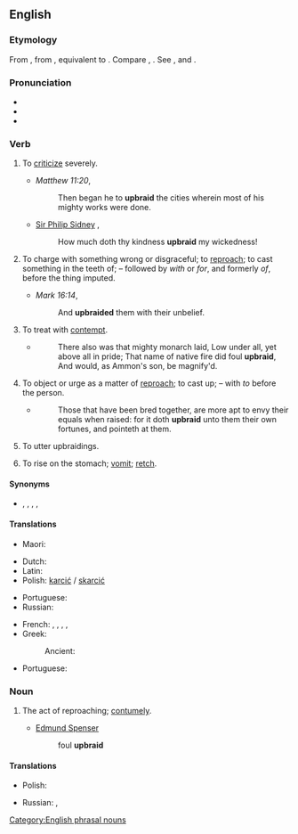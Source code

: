==English==
{{was wotd|2007|March|7}}

===Etymology===
From {{inh|en|enm|upbreiden}}, from {{inh|en|ang|ūpbreġdan}}, equivalent to {{af|en|up-|braid}}. Compare {{cog|en|umbraid|t=to upbraid}}, {{cog|is|bregða|t=to draw, brandish, braid, deviate from, change, break off, upbraid}}. See {{m|en|up}}, and {{m|en|braid}} {{qualifier|transitive}}.

===Pronunciation===
* {{IPA|en|/ˌʌpˈbɹeɪd/}}
* {{audio|en|en-us-upbraid.ogg|Audio (US)}}
* {{rhymes|en|eɪd}}

===Verb===
{{en-verb}}

# {{lb|en|transitive}} To [[criticize]] severely.
#* ''Matthew 11:20'',
#*: Then began he to '''upbraid''' the cities wherein most of his mighty works were done.
#* [[w:Philip Sidney|Sir Philip Sidney]] {{rfdatek|en|Sidney}},
#*: How much doth thy kindness '''upbraid''' my wickedness!
# {{lb|en|transitive|archaic}} To charge with something wrong or disgraceful; to [[reproach]]; to cast something in the teeth of; – followed by ''with'' or ''for'', and formerly ''of'', before the thing imputed.
#* {{rfdatek|en|Bible}} ''Mark 16:14'',
#*: And '''upbraided''' them with their unbelief.
#*: {{RQ:Shakespeare Coriolanus|V|i|passage=Yet do not '''upbraid''' us our distress.}}
# {{lb|en|obsolete}} To treat with [[contempt]].
#* {{rfdatek|en|Spenser}}
#*:There also was that mighty monarch laid, Low under all, yet above all in pride; That name of native fire did foul '''upbraid''', And would, as Ammon's son, be magnify'd.
# {{lb|en|obsolete}} To object or urge as a matter of [[reproach]]; to cast up; – with ''to'' before the person.
#* {{rfdatek|en|Francis Bacon}}
#*:Those that have been bred together, are more apt to envy their equals when raised: for it doth '''upbraid''' unto them their own fortunes, and pointeth at them.
# {{lb|en|archaic|intransitive}} To utter upbraidings.
# {{lb|en|UK|_|dialectal|Northern England}} To rise on the stomach; [[vomit]]; [[retch]].

====Synonyms====
* {{l|en|exprobrate}}, {{l|en|blame}}, {{l|en|censure}}, {{l|en|condemn}}, {{l|en|reproach}}

====Translations====
{{trans-top|to criticise}}
* Maori: {{t|mi|toheriri}}
{{trans-mid}}
{{trans-bottom}}

{{trans-top|to charge with something wrong or disgraceful}}
* Dutch: {{t+|nl|vermanen}}
* Latin: {{t|la|opprobrō}}
* Polish: [[karcić]] / [[skarcić]]
{{trans-mid}}
* Portuguese: {{t+|pt|reprovar}}
* Russian: {{t+|ru|укоря́ть|n}}
{{trans-bottom}}

{{trans-top|to reprove}}
* French: {{t+|fr|gronder}}, {{t+|fr|reprendre}}, {{t+|fr|reprocher}}, {{t+|fr|réprimander}}, {{t+|fr|sermonner}}
* Greek:
*: Ancient: {{t|grc|ὀνειδίζω}}
{{trans-mid}}
* Portuguese: {{t+|pt|reprovar}}
{{trans-bottom}}

===Noun===
{{en-noun|-}}

# {{lb|en|obsolete}} The act of reproaching; [[contumely]].
#* [[w:Edmund Spenser|Edmund Spenser]] {{rfdate|en}}
#*: foul '''upbraid'''

====Translations====
{{trans-top|The act of reproaching}}
* Polish: {{t+|pl|skarcenie|n}}
{{trans-mid}}
* Russian: {{t+|ru|укори́зна|f}}, {{t+|ru|уко́р|m}}
{{trans-bottom}}

[[Category:English phrasal nouns]]